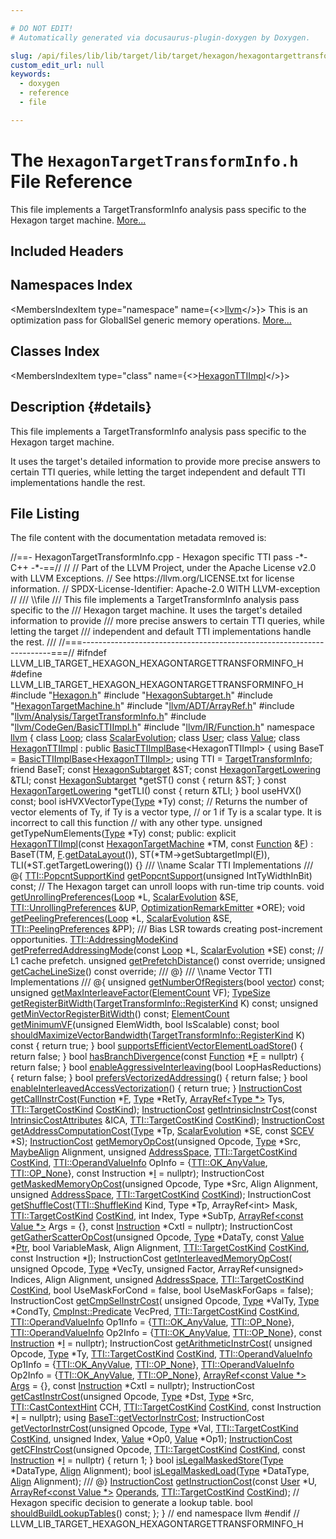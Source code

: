 ```yaml
---

# DO NOT EDIT!
# Automatically generated via docusaurus-plugin-doxygen by Doxygen.

slug: /api/files/lib/lib/target/lib/target/hexagon/hexagontargettransforminfo-h
custom_edit_url: null
keywords:
  - doxygen
  - reference
  - file

---
```





# The `HexagonTargetTransformInfo.h` File Reference

<DoxygenPage pluginConfig={pluginConfig}>

This file implements a TargetTransformInfo analysis pass specific to the Hexagon target machine. <a href="#details">More...</a>

## Included Headers

<IncludesList>
<IncludesListItem
  filePath="Hexagon.h"
  permalink="/docs/api/files/lib/lib/target/lib/target/hexagon/hexagon-h"
  isLocal="true" />
<IncludesListItem
  filePath="HexagonSubtarget.h"
  permalink="/docs/api/files/lib/lib/target/lib/target/hexagon/hexagonsubtarget-h"
  isLocal="true" />
<IncludesListItem
  filePath="HexagonTargetMachine.h"
  permalink="/docs/api/files/lib/lib/target/lib/target/hexagon/hexagontargetmachine-h"
  isLocal="true" />
<IncludesListItem
  filePath="llvm/ADT/ArrayRef.h"
  permalink="/docs/api/files/include/include/llvm/include/llvm/adt/arrayref-h"
  isLocal="true" />
<IncludesListItem
  filePath="llvm/Analysis/TargetTransformInfo.h"
  permalink="/docs/api/files/include/include/llvm/include/llvm/analysis/targettransforminfo-h"
  isLocal="true" />
<IncludesListItem
  filePath="llvm/CodeGen/BasicTTIImpl.h"
  permalink="/docs/api/files/include/include/llvm/include/llvm/codegen/basicttiimpl-h"
  isLocal="true" />
<IncludesListItem
  filePath="llvm/IR/Function.h"
  permalink="/docs/api/files/include/include/llvm/include/llvm/ir/function-h"
  isLocal="true" />
</IncludesList>

## Namespaces Index

<MembersIndex>

<MembersIndexItem
  type="namespace"
  name={<><a href="/docs/api/namespaces/llvm">llvm</a></>}>
This is an optimization pass for GlobalISel generic memory operations. <a href="/docs/api/namespaces/llvm/#details">More...</a>
</MembersIndexItem>

</MembersIndex>

## Classes Index

<MembersIndex>

<MembersIndexItem
  type="class"
  name={<><a href="/docs/api/classes/llvm/hexagonttiimpl">HexagonTTIImpl</a></>}>
</MembersIndexItem>

</MembersIndex>

## Description {#details}

This file implements a TargetTransformInfo analysis pass specific to the Hexagon target machine.

It uses the target&#39;s detailed information to provide more precise answers to certain TTI queries, while letting the target independent and default TTI implementations handle the rest.

## File Listing

The file content with the documentation metadata removed is:

<ProgramListing>

<Link id="l00001" /><CodeLine lineNumber="1"><span class="doxyHighlightComment">//==- HexagonTargetTransformInfo.cpp - Hexagon specific TTI pass -&#42;- C++ -&#42;-==//</span></CodeLine>
<Link id="l00002" /><CodeLine lineNumber="2"><span class="doxyHighlightComment">//</span></CodeLine>
<Link id="l00003" /><CodeLine lineNumber="3"><span class="doxyHighlightComment">// Part of the LLVM Project, under the Apache License v2.0 with LLVM Exceptions.</span></CodeLine>
<Link id="l00004" /><CodeLine lineNumber="4"><span class="doxyHighlightComment">// See https://llvm.org/LICENSE.txt for license information.</span></CodeLine>
<Link id="l00005" /><CodeLine lineNumber="5"><span class="doxyHighlightComment">// SPDX-License-Identifier: Apache-2.0 WITH LLVM-exception</span></CodeLine>
<Link id="l00006" /><CodeLine lineNumber="6"><span class="doxyHighlightComment">//</span></CodeLine>
<Link id="l00007" /><CodeLine lineNumber="7"><span class="doxyHighlightComment">/// \\file</span></CodeLine>
<Link id="l00008" /><CodeLine lineNumber="8"><span class="doxyHighlightComment">/// This file implements a TargetTransformInfo analysis pass specific to the</span></CodeLine>
<Link id="l00009" /><CodeLine lineNumber="9"><span class="doxyHighlightComment">/// Hexagon target machine. It uses the target&#39;s detailed information to provide</span></CodeLine>
<Link id="l00010" /><CodeLine lineNumber="10"><span class="doxyHighlightComment">/// more precise answers to certain TTI queries, while letting the target</span></CodeLine>
<Link id="l00011" /><CodeLine lineNumber="11"><span class="doxyHighlightComment">/// independent and default TTI implementations handle the rest.</span></CodeLine>
<Link id="l00012" /><CodeLine lineNumber="12"><span class="doxyHighlightComment">///</span></CodeLine>
<Link id="l00013" /><CodeLine lineNumber="13"><span class="doxyHighlightComment">//===----------------------------------------------------------------------===//</span></CodeLine>
<Link id="l00014" /><CodeLine lineNumber="14"></CodeLine>
<Link id="l00015" /><CodeLine lineNumber="15"><span class="doxyHighlightPreprocessor">#ifndef LLVM&#95;LIB&#95;TARGET&#95;HEXAGON&#95;HEXAGONTARGETTRANSFORMINFO&#95;H</span></CodeLine>
<Link id="l00016" /><CodeLine lineNumber="16"><span class="doxyHighlightPreprocessor">#define LLVM&#95;LIB&#95;TARGET&#95;HEXAGON&#95;HEXAGONTARGETTRANSFORMINFO&#95;H</span></CodeLine>
<Link id="l00017" /><CodeLine lineNumber="17"></CodeLine>
<Link id="l00018" /><CodeLine lineNumber="18"><span class="doxyHighlightPreprocessor">#include &quot;<a href="/docs/api/files/lib/lib/target/lib/target/hexagon/hexagon-h">Hexagon.h</a>&quot;</span></CodeLine>
<Link id="l00019" /><CodeLine lineNumber="19"><span class="doxyHighlightPreprocessor">#include &quot;<a href="/docs/api/files/lib/lib/target/lib/target/hexagon/hexagonsubtarget-h">HexagonSubtarget.h</a>&quot;</span></CodeLine>
<Link id="l00020" /><CodeLine lineNumber="20"><span class="doxyHighlightPreprocessor">#include &quot;<a href="/docs/api/files/lib/lib/target/lib/target/hexagon/hexagontargetmachine-h">HexagonTargetMachine.h</a>&quot;</span></CodeLine>
<Link id="l00021" /><CodeLine lineNumber="21"><span class="doxyHighlightPreprocessor">#include &quot;<a href="/docs/api/files/include/include/llvm/include/llvm/adt/arrayref-h">llvm/ADT/ArrayRef.h</a>&quot;</span></CodeLine>
<Link id="l00022" /><CodeLine lineNumber="22"><span class="doxyHighlightPreprocessor">#include &quot;<a href="/docs/api/files/include/include/llvm/include/llvm/analysis/targettransforminfo-h">llvm/Analysis/TargetTransformInfo.h</a>&quot;</span></CodeLine>
<Link id="l00023" /><CodeLine lineNumber="23"><span class="doxyHighlightPreprocessor">#include &quot;<a href="/docs/api/files/include/include/llvm/include/llvm/codegen/basicttiimpl-h">llvm/CodeGen/BasicTTIImpl.h</a>&quot;</span></CodeLine>
<Link id="l00024" /><CodeLine lineNumber="24"><span class="doxyHighlightPreprocessor">#include &quot;<a href="/docs/api/files/include/include/llvm/include/llvm/ir/function-h">llvm/IR/Function.h</a>&quot;</span></CodeLine>
<Link id="l00025" /><CodeLine lineNumber="25"></CodeLine>
<Link id="l00026" /><CodeLine lineNumber="26"><span class="doxyHighlightKeyword">namespace </span><span class="doxyHighlight"><a href="/docs/api/namespaces/llvm">llvm</a> &#123;</span></CodeLine>
<Link id="l00027" /><CodeLine lineNumber="27"></CodeLine>
<Link id="l00028" /><CodeLine lineNumber="28"><span class="doxyHighlightKeyword">class </span><span class="doxyHighlight"><a href="/docs/api/classes/llvm/loop">Loop</a>;</span></CodeLine>
<Link id="l00029" /><CodeLine lineNumber="29"><span class="doxyHighlightKeyword">class </span><span class="doxyHighlight"><a href="/docs/api/classes/llvm/scalarevolution">ScalarEvolution</a>;</span></CodeLine>
<Link id="l00030" /><CodeLine lineNumber="30"><span class="doxyHighlightKeyword">class </span><span class="doxyHighlight"><a href="/docs/api/classes/llvm/user">User</a>;</span></CodeLine>
<Link id="l00031" /><CodeLine lineNumber="31"><span class="doxyHighlightKeyword">class </span><span class="doxyHighlight"><a href="/docs/api/classes/llvm/value">Value</a>;</span></CodeLine>
<Link id="l00032" /><CodeLine lineNumber="32"></CodeLine>
<Link id="l00033" /><CodeLine lineNumber="33" lineLink="/docs/api/classes/llvm/hexagonttiimpl"><span class="doxyHighlightKeyword">class </span><span class="doxyHighlight"><a href="/docs/api/classes/llvm/hexagonttiimpl/#aaee5ad2887ce9bf9bfa44b36c86a4e99">HexagonTTIImpl</a> : </span><span class="doxyHighlightKeyword">public</span><span class="doxyHighlight"> <a href="/docs/api/classes/llvm/basicttiimplbase/#af27fe55e5ff1f0cb622c503314c9faa3">BasicTTIImplBase</a>&lt;HexagonTTIImpl&gt; &#123;</span></CodeLine>
<Link id="l00034" /><CodeLine lineNumber="34"><span class="doxyHighlight">  </span><span class="doxyHighlightKeyword">using </span><span class="doxyHighlight">BaseT = <a href="/docs/api/classes/llvm/basicttiimplbase/#af27fe55e5ff1f0cb622c503314c9faa3">BasicTTIImplBase&lt;HexagonTTIImpl&gt;</a>;</span></CodeLine>
<Link id="l00035" /><CodeLine lineNumber="35"><span class="doxyHighlight">  </span><span class="doxyHighlightKeyword">using </span><span class="doxyHighlight">TTI = <a href="/docs/api/classes/llvm/targettransforminfo">TargetTransformInfo</a>;</span></CodeLine>
<Link id="l00036" /><CodeLine lineNumber="36"></CodeLine>
<Link id="l00037" /><CodeLine lineNumber="37"><span class="doxyHighlight">  </span><span class="doxyHighlightKeyword">friend</span><span class="doxyHighlight"> BaseT;</span></CodeLine>
<Link id="l00038" /><CodeLine lineNumber="38"></CodeLine>
<Link id="l00039" /><CodeLine lineNumber="39"><span class="doxyHighlight">  </span><span class="doxyHighlightKeyword">const</span><span class="doxyHighlight"> <a href="/docs/api/classes/llvm/hexagonsubtarget">HexagonSubtarget</a> &amp;ST;</span></CodeLine>
<Link id="l00040" /><CodeLine lineNumber="40"><span class="doxyHighlight">  </span><span class="doxyHighlightKeyword">const</span><span class="doxyHighlight"> <a href="/docs/api/classes/llvm/hexagontargetlowering">HexagonTargetLowering</a> &amp;TLI;</span></CodeLine>
<Link id="l00041" /><CodeLine lineNumber="41"></CodeLine>
<Link id="l00042" /><CodeLine lineNumber="42"><span class="doxyHighlight">  </span><span class="doxyHighlightKeyword">const</span><span class="doxyHighlight"> <a href="/docs/api/classes/llvm/hexagonsubtarget">HexagonSubtarget</a> &#42;getST()</span><span class="doxyHighlightKeyword"> const </span><span class="doxyHighlight">&#123; </span><span class="doxyHighlightKeywordFlow">return</span><span class="doxyHighlight"> &amp;ST; &#125;</span></CodeLine>
<Link id="l00043" /><CodeLine lineNumber="43"><span class="doxyHighlight">  </span><span class="doxyHighlightKeyword">const</span><span class="doxyHighlight"> <a href="/docs/api/classes/llvm/hexagontargetlowering">HexagonTargetLowering</a> &#42;getTLI()</span><span class="doxyHighlightKeyword"> const </span><span class="doxyHighlight">&#123; </span><span class="doxyHighlightKeywordFlow">return</span><span class="doxyHighlight"> &amp;TLI; &#125;</span></CodeLine>
<Link id="l00044" /><CodeLine lineNumber="44"></CodeLine>
<Link id="l00045" /><CodeLine lineNumber="45"><span class="doxyHighlight">  </span><span class="doxyHighlightKeywordType">bool</span><span class="doxyHighlight"> useHVX() </span><span class="doxyHighlightKeyword">const</span><span class="doxyHighlight">;</span></CodeLine>
<Link id="l00046" /><CodeLine lineNumber="46"><span class="doxyHighlight">  </span><span class="doxyHighlightKeywordType">bool</span><span class="doxyHighlight"> isHVXVectorType(<a href="/docs/api/classes/llvm/type">Type</a> &#42;Ty) </span><span class="doxyHighlightKeyword">const</span><span class="doxyHighlight">;</span></CodeLine>
<Link id="l00047" /><CodeLine lineNumber="47"></CodeLine>
<Link id="l00048" /><CodeLine lineNumber="48"><span class="doxyHighlight">  </span><span class="doxyHighlightComment">// Returns the number of vector elements of Ty, if Ty is a vector type,</span></CodeLine>
<Link id="l00049" /><CodeLine lineNumber="49"><span class="doxyHighlight">  </span><span class="doxyHighlightComment">// or 1 if Ty is a scalar type. It is incorrect to call this function</span></CodeLine>
<Link id="l00050" /><CodeLine lineNumber="50"><span class="doxyHighlight">  </span><span class="doxyHighlightComment">// with any other type.</span></CodeLine>
<Link id="l00051" /><CodeLine lineNumber="51"><span class="doxyHighlight">  </span><span class="doxyHighlightKeywordType">unsigned</span><span class="doxyHighlight"> getTypeNumElements(<a href="/docs/api/classes/llvm/type">Type</a> &#42;Ty) </span><span class="doxyHighlightKeyword">const</span><span class="doxyHighlight">;</span></CodeLine>
<Link id="l00052" /><CodeLine lineNumber="52"></CodeLine>
<Link id="l00053" /><CodeLine lineNumber="53"><span class="doxyHighlightKeyword">public</span><span class="doxyHighlight">:</span></CodeLine>
<Link id="l00054" /><CodeLine lineNumber="54" lineLink="/docs/api/classes/llvm/hexagonttiimpl/#aaee5ad2887ce9bf9bfa44b36c86a4e99"><span class="doxyHighlight">  </span><span class="doxyHighlightKeyword">explicit</span><span class="doxyHighlight"> <a href="/docs/api/classes/llvm/hexagonttiimpl/#aaee5ad2887ce9bf9bfa44b36c86a4e99">HexagonTTIImpl</a>(</span><span class="doxyHighlightKeyword">const</span><span class="doxyHighlight"> <a href="/docs/api/classes/llvm/hexagontargetmachine">HexagonTargetMachine</a> &#42;TM, </span><span class="doxyHighlightKeyword">const</span><span class="doxyHighlight"> <a href="/docs/api/classes/llvm/function">Function</a> &amp;<a href="/docs/api/files/lib/lib/support/md5-cpp/#a96d73bbd7af15cb1fc38c3f4a3bd82e9">F</a>)</span></CodeLine>
<Link id="l00055" /><CodeLine lineNumber="55"><span class="doxyHighlight">      : BaseT(TM, <a href="/docs/api/files/lib/lib/support/md5-cpp/#a96d73bbd7af15cb1fc38c3f4a3bd82e9">F</a>.<a href="/docs/api/classes/llvm/targettransforminfoimplbase/#a01aadd7eea7124cd9f5cd7cea37d8dab">getDataLayout</a>()),</span></CodeLine>
<Link id="l00056" /><CodeLine lineNumber="56"><span class="doxyHighlight">        ST(&#42;TM-&gt;getSubtargetImpl(<a href="/docs/api/files/lib/lib/support/md5-cpp/#a96d73bbd7af15cb1fc38c3f4a3bd82e9">F</a>)), TLI(&#42;ST.getTargetLowering()) &#123;&#125;</span></CodeLine>
<Link id="l00057" /><CodeLine lineNumber="57"></CodeLine>
<Link id="l00058" /><CodeLine lineNumber="58"><span class="doxyHighlightComment">  /// \\name Scalar TTI Implementations</span></CodeLine>
<Link id="l00059" /><CodeLine lineNumber="59"><span class="doxyHighlightComment">  /// @&#123;</span></CodeLine>
<Link id="l00060" /><CodeLine lineNumber="60"></CodeLine>
<Link id="l00061" /><CodeLine lineNumber="61"><span class="doxyHighlight">  <a href="/docs/api/classes/llvm/targettransforminfo/#aa4c17e89b1ef061ed69f42b7cee93dbe">TTI::PopcntSupportKind</a> <a href="/docs/api/classes/llvm/hexagonttiimpl/#afd2d2492dfd4f865be0830a0cd0ef7cf">getPopcntSupport</a>(</span><span class="doxyHighlightKeywordType">unsigned</span><span class="doxyHighlight"> IntTyWidthInBit) </span><span class="doxyHighlightKeyword">const</span><span class="doxyHighlight">;</span></CodeLine>
<Link id="l00062" /><CodeLine lineNumber="62"></CodeLine>
<Link id="l00063" /><CodeLine lineNumber="63"><span class="doxyHighlight">  </span><span class="doxyHighlightComment">// The Hexagon target can unroll loops with run-time trip counts.</span></CodeLine>
<Link id="l00064" /><CodeLine lineNumber="64"><span class="doxyHighlight">  </span><span class="doxyHighlightKeywordType">void</span><span class="doxyHighlight"> <a href="/docs/api/classes/llvm/hexagonttiimpl/#a2b6140cc716c4bf1dc53ea56de9ec18e">getUnrollingPreferences</a>(<a href="/docs/api/classes/llvm/loop">Loop</a> &#42;L, <a href="/docs/api/classes/llvm/scalarevolution">ScalarEvolution</a> &amp;SE,</span></CodeLine>
<Link id="l00065" /><CodeLine lineNumber="65"><span class="doxyHighlight">                               <a href="/docs/api/structs/llvm/targettransforminfo/unrollingpreferences">TTI::UnrollingPreferences</a> &amp;UP,</span></CodeLine>
<Link id="l00066" /><CodeLine lineNumber="66"><span class="doxyHighlight">                               <a href="/docs/api/classes/llvm/optimizationremarkemitter">OptimizationRemarkEmitter</a> &#42;ORE);</span></CodeLine>
<Link id="l00067" /><CodeLine lineNumber="67"></CodeLine>
<Link id="l00068" /><CodeLine lineNumber="68"><span class="doxyHighlight">  </span><span class="doxyHighlightKeywordType">void</span><span class="doxyHighlight"> <a href="/docs/api/classes/llvm/hexagonttiimpl/#a9b9400acc54f0441d15d8bda0d27caf7">getPeelingPreferences</a>(<a href="/docs/api/classes/llvm/loop">Loop</a> &#42;L, <a href="/docs/api/classes/llvm/scalarevolution">ScalarEvolution</a> &amp;SE,</span></CodeLine>
<Link id="l00069" /><CodeLine lineNumber="69"><span class="doxyHighlight">                             <a href="/docs/api/structs/llvm/targettransforminfo/peelingpreferences">TTI::PeelingPreferences</a> &amp;PP);</span></CodeLine>
<Link id="l00070" /><CodeLine lineNumber="70"></CodeLine>
<Link id="l00071" /><CodeLine lineNumber="71"><span class="doxyHighlightComment">  /// Bias LSR towards creating post-increment opportunities.</span></CodeLine>
<Link id="l00072" /><CodeLine lineNumber="72"><span class="doxyHighlight">  <a href="/docs/api/classes/llvm/targettransforminfo/#ad88649498463e1fe02380ad98886ce43">TTI::AddressingModeKind</a></span></CodeLine>
<Link id="l00073" /><CodeLine lineNumber="73"><span class="doxyHighlight">    <a href="/docs/api/classes/llvm/hexagonttiimpl/#abc7a023b4042d437c091c65736ee4718">getPreferredAddressingMode</a>(</span><span class="doxyHighlightKeyword">const</span><span class="doxyHighlight"> <a href="/docs/api/classes/llvm/loop">Loop</a> &#42;L, <a href="/docs/api/classes/llvm/scalarevolution">ScalarEvolution</a> &#42;SE) </span><span class="doxyHighlightKeyword">const</span><span class="doxyHighlight">;</span></CodeLine>
<Link id="l00074" /><CodeLine lineNumber="74"></CodeLine>
<Link id="l00075" /><CodeLine lineNumber="75"><span class="doxyHighlight">  </span><span class="doxyHighlightComment">// L1 cache prefetch.</span></CodeLine>
<Link id="l00076" /><CodeLine lineNumber="76"><span class="doxyHighlight">  </span><span class="doxyHighlightKeywordType">unsigned</span><span class="doxyHighlight"> <a href="/docs/api/classes/llvm/hexagonttiimpl/#af2c1571a15e6fc096009478b4eb2770b">getPrefetchDistance</a>() </span><span class="doxyHighlightKeyword">const override</span><span class="doxyHighlight">;</span></CodeLine>
<Link id="l00077" /><CodeLine lineNumber="77"><span class="doxyHighlight">  </span><span class="doxyHighlightKeywordType">unsigned</span><span class="doxyHighlight"> <a href="/docs/api/classes/llvm/hexagonttiimpl/#aebbd26b418416ffe59ec7811aa6c2d2e">getCacheLineSize</a>() </span><span class="doxyHighlightKeyword">const override</span><span class="doxyHighlight">;</span></CodeLine>
<Link id="l00078" /><CodeLine lineNumber="78"></CodeLine>
<Link id="l00079" /><CodeLine lineNumber="79"><span class="doxyHighlightComment">  /// @&#125;</span></CodeLine>
<Link id="l00080" /><CodeLine lineNumber="80"></CodeLine>
<Link id="l00081" /><CodeLine lineNumber="81"><span class="doxyHighlightComment">  /// \\name Vector TTI Implementations</span></CodeLine>
<Link id="l00082" /><CodeLine lineNumber="82"><span class="doxyHighlightComment">  /// @&#123;</span></CodeLine>
<Link id="l00083" /><CodeLine lineNumber="83"></CodeLine>
<Link id="l00084" /><CodeLine lineNumber="84"><span class="doxyHighlight">  </span><span class="doxyHighlightKeywordType">unsigned</span><span class="doxyHighlight"> <a href="/docs/api/classes/llvm/hexagonttiimpl/#a628382cd629a10accfc6ee5fe4f07089">getNumberOfRegisters</a>(</span><span class="doxyHighlightKeywordType">bool</span><span class="doxyHighlight"> <a href="/docs/api/files/lib/lib/target/lib/target/amdgpu/amdgpupromotealloca-cpp/#ac760e37eba1d852d0a28011a1a0ce05f">vector</a>) </span><span class="doxyHighlightKeyword">const</span><span class="doxyHighlight">;</span></CodeLine>
<Link id="l00085" /><CodeLine lineNumber="85"><span class="doxyHighlight">  </span><span class="doxyHighlightKeywordType">unsigned</span><span class="doxyHighlight"> <a href="/docs/api/classes/llvm/hexagonttiimpl/#afeeedc2b369b1547c80a65ca300092cb">getMaxInterleaveFactor</a>(<a href="/docs/api/classes/llvm/elementcount">ElementCount</a> VF);</span></CodeLine>
<Link id="l00086" /><CodeLine lineNumber="86"><span class="doxyHighlight">  <a href="/docs/api/classes/llvm/typesize">TypeSize</a> <a href="/docs/api/classes/llvm/hexagonttiimpl/#a93c79803cd09a8a423ffcacb4dee8d44">getRegisterBitWidth</a>(<a href="/docs/api/classes/llvm/targettransforminfo/#a8bb3b1ccf19b8c85429b777dfa4a0166">TargetTransformInfo::RegisterKind</a> K) </span><span class="doxyHighlightKeyword">const</span><span class="doxyHighlight">;</span></CodeLine>
<Link id="l00087" /><CodeLine lineNumber="87"><span class="doxyHighlight">  </span><span class="doxyHighlightKeywordType">unsigned</span><span class="doxyHighlight"> <a href="/docs/api/classes/llvm/hexagonttiimpl/#ac92c57247514ecaa3883a52d39103e40">getMinVectorRegisterBitWidth</a>() </span><span class="doxyHighlightKeyword">const</span><span class="doxyHighlight">;</span></CodeLine>
<Link id="l00088" /><CodeLine lineNumber="88"><span class="doxyHighlight">  <a href="/docs/api/classes/llvm/elementcount">ElementCount</a> <a href="/docs/api/classes/llvm/hexagonttiimpl/#ad36adfb48960b5f9ae2e61aefad72e70">getMinimumVF</a>(</span><span class="doxyHighlightKeywordType">unsigned</span><span class="doxyHighlight"> ElemWidth, </span><span class="doxyHighlightKeywordType">bool</span><span class="doxyHighlight"> IsScalable) </span><span class="doxyHighlightKeyword">const</span><span class="doxyHighlight">;</span></CodeLine>
<Link id="l00089" /><CodeLine lineNumber="89"></CodeLine>
<Link id="l00090" /><CodeLine lineNumber="90"><span class="doxyHighlight">  </span><span class="doxyHighlightKeywordType">bool</span></CodeLine>
<Link id="l00091" /><CodeLine lineNumber="91" lineLink="/docs/api/classes/llvm/hexagonttiimpl/#a67a9e7d41d1a4cbae984cdb095321627"><span class="doxyHighlight">  <a href="/docs/api/classes/llvm/hexagonttiimpl/#a67a9e7d41d1a4cbae984cdb095321627">shouldMaximizeVectorBandwidth</a>(<a href="/docs/api/classes/llvm/targettransforminfo/#a8bb3b1ccf19b8c85429b777dfa4a0166">TargetTransformInfo::RegisterKind</a> K)</span><span class="doxyHighlightKeyword"> const </span><span class="doxyHighlight">&#123;</span></CodeLine>
<Link id="l00092" /><CodeLine lineNumber="92"><span class="doxyHighlight">    </span><span class="doxyHighlightKeywordFlow">return</span><span class="doxyHighlight"> </span><span class="doxyHighlightKeyword">true</span><span class="doxyHighlight">;</span></CodeLine>
<Link id="l00093" /><CodeLine lineNumber="93"><span class="doxyHighlight">  &#125;</span></CodeLine>
<Link id="l00094" /><CodeLine lineNumber="94" lineLink="/docs/api/classes/llvm/hexagonttiimpl/#a78c54d21c2d71c40430c29bedc77583d"><span class="doxyHighlight">  </span><span class="doxyHighlightKeywordType">bool</span><span class="doxyHighlight"> <a href="/docs/api/classes/llvm/hexagonttiimpl/#a78c54d21c2d71c40430c29bedc77583d">supportsEfficientVectorElementLoadStore</a>() &#123; </span><span class="doxyHighlightKeywordFlow">return</span><span class="doxyHighlight"> </span><span class="doxyHighlightKeyword">false</span><span class="doxyHighlight">; &#125;</span></CodeLine>
<Link id="l00095" /><CodeLine lineNumber="95" lineLink="/docs/api/classes/llvm/hexagonttiimpl/#aedadb09bca5b5eb7d066b5be069b0896"><span class="doxyHighlight">  </span><span class="doxyHighlightKeywordType">bool</span><span class="doxyHighlight"> <a href="/docs/api/classes/llvm/hexagonttiimpl/#aedadb09bca5b5eb7d066b5be069b0896">hasBranchDivergence</a>(</span><span class="doxyHighlightKeyword">const</span><span class="doxyHighlight"> <a href="/docs/api/classes/llvm/function">Function</a> &#42;<a href="/docs/api/files/lib/lib/support/md5-cpp/#a96d73bbd7af15cb1fc38c3f4a3bd82e9">F</a> = </span><span class="doxyHighlightKeyword">nullptr</span><span class="doxyHighlight">) &#123; </span><span class="doxyHighlightKeywordFlow">return</span><span class="doxyHighlight"> </span><span class="doxyHighlightKeyword">false</span><span class="doxyHighlight">; &#125;</span></CodeLine>
<Link id="l00096" /><CodeLine lineNumber="96" lineLink="/docs/api/classes/llvm/hexagonttiimpl/#a23c4d2a1fe03ce802cc56b511770e5d8"><span class="doxyHighlight">  </span><span class="doxyHighlightKeywordType">bool</span><span class="doxyHighlight"> <a href="/docs/api/classes/llvm/hexagonttiimpl/#a23c4d2a1fe03ce802cc56b511770e5d8">enableAggressiveInterleaving</a>(</span><span class="doxyHighlightKeywordType">bool</span><span class="doxyHighlight"> LoopHasReductions) &#123;</span></CodeLine>
<Link id="l00097" /><CodeLine lineNumber="97"><span class="doxyHighlight">    </span><span class="doxyHighlightKeywordFlow">return</span><span class="doxyHighlight"> </span><span class="doxyHighlightKeyword">false</span><span class="doxyHighlight">;</span></CodeLine>
<Link id="l00098" /><CodeLine lineNumber="98"><span class="doxyHighlight">  &#125;</span></CodeLine>
<Link id="l00099" /><CodeLine lineNumber="99" lineLink="/docs/api/classes/llvm/hexagonttiimpl/#afaad86fa8dfc4406ffaec7c7d5c570b0"><span class="doxyHighlight">  </span><span class="doxyHighlightKeywordType">bool</span><span class="doxyHighlight"> <a href="/docs/api/classes/llvm/hexagonttiimpl/#afaad86fa8dfc4406ffaec7c7d5c570b0">prefersVectorizedAddressing</a>() &#123;</span></CodeLine>
<Link id="l00100" /><CodeLine lineNumber="100"><span class="doxyHighlight">    </span><span class="doxyHighlightKeywordFlow">return</span><span class="doxyHighlight"> </span><span class="doxyHighlightKeyword">false</span><span class="doxyHighlight">;</span></CodeLine>
<Link id="l00101" /><CodeLine lineNumber="101"><span class="doxyHighlight">  &#125;</span></CodeLine>
<Link id="l00102" /><CodeLine lineNumber="102" lineLink="/docs/api/classes/llvm/hexagonttiimpl/#adf111cf3165a4a689d7993620bd0d45f"><span class="doxyHighlight">  </span><span class="doxyHighlightKeywordType">bool</span><span class="doxyHighlight"> <a href="/docs/api/classes/llvm/hexagonttiimpl/#adf111cf3165a4a689d7993620bd0d45f">enableInterleavedAccessVectorization</a>() &#123;</span></CodeLine>
<Link id="l00103" /><CodeLine lineNumber="103"><span class="doxyHighlight">    </span><span class="doxyHighlightKeywordFlow">return</span><span class="doxyHighlight"> </span><span class="doxyHighlightKeyword">true</span><span class="doxyHighlight">;</span></CodeLine>
<Link id="l00104" /><CodeLine lineNumber="104"><span class="doxyHighlight">  &#125;</span></CodeLine>
<Link id="l00105" /><CodeLine lineNumber="105"></CodeLine>
<Link id="l00106" /><CodeLine lineNumber="106"><span class="doxyHighlight">  <a href="/docs/api/classes/llvm/instructioncost">InstructionCost</a> <a href="/docs/api/classes/llvm/hexagonttiimpl/#ad5656abec15e49bf82d4eac3c06711d5">getCallInstrCost</a>(<a href="/docs/api/classes/llvm/function">Function</a> &#42;<a href="/docs/api/files/lib/lib/support/md5-cpp/#a96d73bbd7af15cb1fc38c3f4a3bd82e9">F</a>, <a href="/docs/api/classes/llvm/type">Type</a> &#42;RetTy,</span></CodeLine>
<Link id="l00107" /><CodeLine lineNumber="107"><span class="doxyHighlight">                                   <a href="/docs/api/classes/llvm/arrayref">ArrayRef&lt;Type &#42;&gt;</a> Tys,</span></CodeLine>
<Link id="l00108" /><CodeLine lineNumber="108"><span class="doxyHighlight">                                   <a href="/docs/api/classes/llvm/targettransforminfo/#a706f223f760b55668fbae74202b816bb">TTI::TargetCostKind</a> <a href="/docs/api/files/lib/lib/analysis/costmodel-cpp/#a162d8b2b3865594d1e14d828d2b8336a">CostKind</a>);</span></CodeLine>
<Link id="l00109" /><CodeLine lineNumber="109"><span class="doxyHighlight">  <a href="/docs/api/classes/llvm/instructioncost">InstructionCost</a> <a href="/docs/api/classes/llvm/hexagonttiimpl/#a8cb76eaa181555961ab6af4571017ea6">getIntrinsicInstrCost</a>(</span><span class="doxyHighlightKeyword">const</span><span class="doxyHighlight"> <a href="/docs/api/classes/llvm/intrinsiccostattributes">IntrinsicCostAttributes</a> &amp;ICA,</span></CodeLine>
<Link id="l00110" /><CodeLine lineNumber="110"><span class="doxyHighlight">                                        <a href="/docs/api/classes/llvm/targettransforminfo/#a706f223f760b55668fbae74202b816bb">TTI::TargetCostKind</a> <a href="/docs/api/files/lib/lib/analysis/costmodel-cpp/#a162d8b2b3865594d1e14d828d2b8336a">CostKind</a>);</span></CodeLine>
<Link id="l00111" /><CodeLine lineNumber="111"><span class="doxyHighlight">  <a href="/docs/api/classes/llvm/instructioncost">InstructionCost</a> <a href="/docs/api/classes/llvm/hexagonttiimpl/#a549d2ce219a8346c16e9a3897c08d83c">getAddressComputationCost</a>(<a href="/docs/api/classes/llvm/type">Type</a> &#42;Tp, <a href="/docs/api/classes/llvm/scalarevolution">ScalarEvolution</a> &#42;SE,</span></CodeLine>
<Link id="l00112" /><CodeLine lineNumber="112"><span class="doxyHighlight">                                            </span><span class="doxyHighlightKeyword">const</span><span class="doxyHighlight"> <a href="/docs/api/classes/llvm/scev">SCEV</a> &#42;S);</span></CodeLine>
<Link id="l00113" /><CodeLine lineNumber="113"><span class="doxyHighlight">  <a href="/docs/api/classes/llvm/instructioncost">InstructionCost</a></span></CodeLine>
<Link id="l00114" /><CodeLine lineNumber="114"><span class="doxyHighlight">  <a href="/docs/api/classes/llvm/hexagonttiimpl/#a04b3a69fabb49a792bdd785030325f89">getMemoryOpCost</a>(</span><span class="doxyHighlightKeywordType">unsigned</span><span class="doxyHighlight"> Opcode, <a href="/docs/api/classes/llvm/type">Type</a> &#42;Src, <a href="/docs/api/structs/llvm/maybealign">MaybeAlign</a> Alignment,</span></CodeLine>
<Link id="l00115" /><CodeLine lineNumber="115"><span class="doxyHighlight">                  </span><span class="doxyHighlightKeywordType">unsigned</span><span class="doxyHighlight"> <a href="/docs/api/namespaces/llvm/nvptxas/#ad7d00b71af84502be65ae2de3f8d91dc">AddressSpace</a>, <a href="/docs/api/classes/llvm/targettransforminfo/#a706f223f760b55668fbae74202b816bb">TTI::TargetCostKind</a> <a href="/docs/api/files/lib/lib/analysis/costmodel-cpp/#a162d8b2b3865594d1e14d828d2b8336a">CostKind</a>,</span></CodeLine>
<Link id="l00116" /><CodeLine lineNumber="116"><span class="doxyHighlight">                  <a href="/docs/api/structs/llvm/targettransforminfo/operandvalueinfo">TTI::OperandValueInfo</a> OpInfo = &#123;<a href="/docs/api/classes/llvm/targettransforminfo/#afa38851d75434d1476444ac93f94cb4ca9c0eecea29e9fa58e4dac7ee32b9b2ac">TTI::OK&#95;AnyValue</a>, <a href="/docs/api/classes/llvm/targettransforminfo/#a733fb237f3037c95ed59de6055b176c5a2bc39e3785b29fe7bc4af768842a2072">TTI::OP&#95;None</a>&#125;,</span></CodeLine>
<Link id="l00117" /><CodeLine lineNumber="117"><span class="doxyHighlight">                  </span><span class="doxyHighlightKeyword">const</span><span class="doxyHighlight"> Instruction &#42;<a href="/docs/api/files/lib/lib/support/md5-cpp/#ac0eafdc9ee161b71e7af98af736952fd">I</a> = </span><span class="doxyHighlightKeyword">nullptr</span><span class="doxyHighlight">);</span></CodeLine>
<Link id="l00118" /><CodeLine lineNumber="118"><span class="doxyHighlight">  InstructionCost <a href="/docs/api/classes/llvm/hexagonttiimpl/#a70f680a341f440b96ce58762c11538d2">getMaskedMemoryOpCost</a>(</span><span class="doxyHighlightKeywordType">unsigned</span><span class="doxyHighlight"> Opcode, Type &#42;Src,</span></CodeLine>
<Link id="l00119" /><CodeLine lineNumber="119"><span class="doxyHighlight">                                        Align Alignment, </span><span class="doxyHighlightKeywordType">unsigned</span><span class="doxyHighlight"> <a href="/docs/api/namespaces/llvm/nvptxas/#ad7d00b71af84502be65ae2de3f8d91dc">AddressSpace</a>,</span></CodeLine>
<Link id="l00120" /><CodeLine lineNumber="120"><span class="doxyHighlight">                                        <a href="/docs/api/classes/llvm/targettransforminfo/#a706f223f760b55668fbae74202b816bb">TTI::TargetCostKind</a> <a href="/docs/api/files/lib/lib/analysis/costmodel-cpp/#a162d8b2b3865594d1e14d828d2b8336a">CostKind</a>);</span></CodeLine>
<Link id="l00121" /><CodeLine lineNumber="121"><span class="doxyHighlight">  InstructionCost <a href="/docs/api/classes/llvm/hexagonttiimpl/#ad2239196bfc1fd555db06f322c00a937">getShuffleCost</a>(<a href="/docs/api/classes/llvm/targettransforminfo/#af46433d0e36d3f80afc3a8c67b5c53ec">TTI::ShuffleKind</a> Kind, Type &#42;Tp,</span></CodeLine>
<Link id="l00122" /><CodeLine lineNumber="122"><span class="doxyHighlight">                                 ArrayRef&lt;int&gt; Mask,</span></CodeLine>
<Link id="l00123" /><CodeLine lineNumber="123"><span class="doxyHighlight">                                 <a href="/docs/api/classes/llvm/targettransforminfo/#a706f223f760b55668fbae74202b816bb">TTI::TargetCostKind</a> <a href="/docs/api/files/lib/lib/analysis/costmodel-cpp/#a162d8b2b3865594d1e14d828d2b8336a">CostKind</a>, </span><span class="doxyHighlightKeywordType">int</span><span class="doxyHighlight"> Index,</span></CodeLine>
<Link id="l00124" /><CodeLine lineNumber="124"><span class="doxyHighlight">                                 Type &#42;SubTp, <a href="/docs/api/namespaces/llvm/#ab9c6b351507d3c0730f4290919d43a12">ArrayRef&lt;const Value &#42;&gt;</a> Args = &#123;&#125;,</span></CodeLine>
<Link id="l00125" /><CodeLine lineNumber="125"><span class="doxyHighlight">                                 </span><span class="doxyHighlightKeyword">const</span><span class="doxyHighlight"> <a href="/docs/api/namespaces/llvm/sandboxir/#a75d3582b0f0bc7a5123de92ada301e97">Instruction</a> &#42;CxtI = </span><span class="doxyHighlightKeyword">nullptr</span><span class="doxyHighlight">);</span></CodeLine>
<Link id="l00126" /><CodeLine lineNumber="126"><span class="doxyHighlight">  InstructionCost <a href="/docs/api/classes/llvm/hexagonttiimpl/#a62463ec66d8195570f1ed1ec17f77b04">getGatherScatterOpCost</a>(</span><span class="doxyHighlightKeywordType">unsigned</span><span class="doxyHighlight"> Opcode, <a href="/docs/api/files/include/include/llvm/include/llvm/demangle/itaniumdemangle-h/#a88ee8e4eea43084bd8964682683da88caa1fa27779242b4902f7ae3bdd5c6d508">Type</a> &#42;DataTy,</span></CodeLine>
<Link id="l00127" /><CodeLine lineNumber="127"><span class="doxyHighlight">                                         </span><span class="doxyHighlightKeyword">const</span><span class="doxyHighlight"> <a href="/docs/api/namespaces/llvm/#a066e2a31a13d6520e52ae1944f194662">Value</a> &#42;<a href="/docs/api/files/lib/lib/analysis/targetlibraryinfo-cpp/#aca185e6d0e9f423dbb24440206454872a11dbf501abf829b3ab7049c2d3a8a053">Ptr</a>, </span><span class="doxyHighlightKeywordType">bool</span><span class="doxyHighlight"> VariableMask,</span></CodeLine>
<Link id="l00128" /><CodeLine lineNumber="128"><span class="doxyHighlight">                                         Align Alignment,</span></CodeLine>
<Link id="l00129" /><CodeLine lineNumber="129"><span class="doxyHighlight">                                         <a href="/docs/api/classes/llvm/targettransforminfo/#a706f223f760b55668fbae74202b816bb">TTI::TargetCostKind</a> <a href="/docs/api/files/lib/lib/analysis/costmodel-cpp/#a162d8b2b3865594d1e14d828d2b8336a">CostKind</a>,</span></CodeLine>
<Link id="l00130" /><CodeLine lineNumber="130"><span class="doxyHighlight">                                         </span><span class="doxyHighlightKeyword">const</span><span class="doxyHighlight"> Instruction &#42;<a href="/docs/api/files/lib/lib/support/md5-cpp/#ac0eafdc9ee161b71e7af98af736952fd">I</a>);</span></CodeLine>
<Link id="l00131" /><CodeLine lineNumber="131"><span class="doxyHighlight">  InstructionCost <a href="/docs/api/classes/llvm/hexagonttiimpl/#a6df4ba22a0f74d53fd7308406c438a95">getInterleavedMemoryOpCost</a>(</span></CodeLine>
<Link id="l00132" /><CodeLine lineNumber="132"><span class="doxyHighlight">      </span><span class="doxyHighlightKeywordType">unsigned</span><span class="doxyHighlight"> Opcode, <a href="/docs/api/files/include/include/llvm/include/llvm/demangle/itaniumdemangle-h/#a88ee8e4eea43084bd8964682683da88caa1fa27779242b4902f7ae3bdd5c6d508">Type</a> &#42;VecTy, </span><span class="doxyHighlightKeywordType">unsigned</span><span class="doxyHighlight"> Factor, ArrayRef&lt;unsigned&gt; Indices,</span></CodeLine>
<Link id="l00133" /><CodeLine lineNumber="133"><span class="doxyHighlight">      Align Alignment, </span><span class="doxyHighlightKeywordType">unsigned</span><span class="doxyHighlight"> <a href="/docs/api/namespaces/llvm/nvptxas/#ad7d00b71af84502be65ae2de3f8d91dc">AddressSpace</a>, <a href="/docs/api/classes/llvm/targettransforminfo/#a706f223f760b55668fbae74202b816bb">TTI::TargetCostKind</a> <a href="/docs/api/files/lib/lib/analysis/costmodel-cpp/#a162d8b2b3865594d1e14d828d2b8336a">CostKind</a>,</span></CodeLine>
<Link id="l00134" /><CodeLine lineNumber="134"><span class="doxyHighlight">      </span><span class="doxyHighlightKeywordType">bool</span><span class="doxyHighlight"> UseMaskForCond = </span><span class="doxyHighlightKeyword">false</span><span class="doxyHighlight">, </span><span class="doxyHighlightKeywordType">bool</span><span class="doxyHighlight"> UseMaskForGaps = </span><span class="doxyHighlightKeyword">false</span><span class="doxyHighlight">);</span></CodeLine>
<Link id="l00135" /><CodeLine lineNumber="135"><span class="doxyHighlight">  InstructionCost <a href="/docs/api/classes/llvm/hexagonttiimpl/#ac3fc391aec3ded7732a0715fea1cf4e7">getCmpSelInstrCost</a>(</span></CodeLine>
<Link id="l00136" /><CodeLine lineNumber="136"><span class="doxyHighlight">      </span><span class="doxyHighlightKeywordType">unsigned</span><span class="doxyHighlight"> Opcode, <a href="/docs/api/files/include/include/llvm/include/llvm/demangle/itaniumdemangle-h/#a88ee8e4eea43084bd8964682683da88caa1fa27779242b4902f7ae3bdd5c6d508">Type</a> &#42;ValTy, <a href="/docs/api/files/include/include/llvm/include/llvm/demangle/itaniumdemangle-h/#a88ee8e4eea43084bd8964682683da88caa1fa27779242b4902f7ae3bdd5c6d508">Type</a> &#42;CondTy, <a href="/docs/api/classes/llvm/cmpinst/#a2be3583dac92a031fa1458d4d992c78b">CmpInst::Predicate</a> VecPred,</span></CodeLine>
<Link id="l00137" /><CodeLine lineNumber="137"><span class="doxyHighlight">      <a href="/docs/api/classes/llvm/targettransforminfo/#a706f223f760b55668fbae74202b816bb">TTI::TargetCostKind</a> <a href="/docs/api/files/lib/lib/analysis/costmodel-cpp/#a162d8b2b3865594d1e14d828d2b8336a">CostKind</a>,</span></CodeLine>
<Link id="l00138" /><CodeLine lineNumber="138"><span class="doxyHighlight">      <a href="/docs/api/structs/llvm/targettransforminfo/operandvalueinfo">TTI::OperandValueInfo</a> Op1Info = &#123;<a href="/docs/api/classes/llvm/targettransforminfo/#afa38851d75434d1476444ac93f94cb4ca9c0eecea29e9fa58e4dac7ee32b9b2ac">TTI::OK&#95;AnyValue</a>, <a href="/docs/api/classes/llvm/targettransforminfo/#a733fb237f3037c95ed59de6055b176c5a2bc39e3785b29fe7bc4af768842a2072">TTI::OP&#95;None</a>&#125;,</span></CodeLine>
<Link id="l00139" /><CodeLine lineNumber="139"><span class="doxyHighlight">      <a href="/docs/api/structs/llvm/targettransforminfo/operandvalueinfo">TTI::OperandValueInfo</a> Op2Info = &#123;<a href="/docs/api/classes/llvm/targettransforminfo/#afa38851d75434d1476444ac93f94cb4ca9c0eecea29e9fa58e4dac7ee32b9b2ac">TTI::OK&#95;AnyValue</a>, <a href="/docs/api/classes/llvm/targettransforminfo/#a733fb237f3037c95ed59de6055b176c5a2bc39e3785b29fe7bc4af768842a2072">TTI::OP&#95;None</a>&#125;,</span></CodeLine>
<Link id="l00140" /><CodeLine lineNumber="140"><span class="doxyHighlight">      </span><span class="doxyHighlightKeyword">const</span><span class="doxyHighlight"> <a href="/docs/api/namespaces/llvm/sandboxir/#a75d3582b0f0bc7a5123de92ada301e97">Instruction</a> &#42;<a href="/docs/api/files/lib/lib/support/md5-cpp/#ac0eafdc9ee161b71e7af98af736952fd">I</a> = </span><span class="doxyHighlightKeyword">nullptr</span><span class="doxyHighlight">);</span></CodeLine>
<Link id="l00141" /><CodeLine lineNumber="141"><span class="doxyHighlight">  InstructionCost <a href="/docs/api/classes/llvm/hexagonttiimpl/#ad7ba1c452de730eb7097066c418ca601">getArithmeticInstrCost</a>(</span></CodeLine>
<Link id="l00142" /><CodeLine lineNumber="142"><span class="doxyHighlight">      </span><span class="doxyHighlightKeywordType">unsigned</span><span class="doxyHighlight"> Opcode, <a href="/docs/api/files/include/include/llvm/include/llvm/demangle/itaniumdemangle-h/#a88ee8e4eea43084bd8964682683da88caa1fa27779242b4902f7ae3bdd5c6d508">Type</a> &#42;Ty, <a href="/docs/api/classes/llvm/targettransforminfo/#a706f223f760b55668fbae74202b816bb">TTI::TargetCostKind</a> <a href="/docs/api/files/lib/lib/analysis/costmodel-cpp/#a162d8b2b3865594d1e14d828d2b8336a">CostKind</a>,</span></CodeLine>
<Link id="l00143" /><CodeLine lineNumber="143"><span class="doxyHighlight">      <a href="/docs/api/structs/llvm/targettransforminfo/operandvalueinfo">TTI::OperandValueInfo</a> Op1Info = &#123;<a href="/docs/api/classes/llvm/targettransforminfo/#afa38851d75434d1476444ac93f94cb4ca9c0eecea29e9fa58e4dac7ee32b9b2ac">TTI::OK&#95;AnyValue</a>, <a href="/docs/api/classes/llvm/targettransforminfo/#a733fb237f3037c95ed59de6055b176c5a2bc39e3785b29fe7bc4af768842a2072">TTI::OP&#95;None</a>&#125;,</span></CodeLine>
<Link id="l00144" /><CodeLine lineNumber="144"><span class="doxyHighlight">      <a href="/docs/api/structs/llvm/targettransforminfo/operandvalueinfo">TTI::OperandValueInfo</a> Op2Info = &#123;<a href="/docs/api/classes/llvm/targettransforminfo/#afa38851d75434d1476444ac93f94cb4ca9c0eecea29e9fa58e4dac7ee32b9b2ac">TTI::OK&#95;AnyValue</a>, <a href="/docs/api/classes/llvm/targettransforminfo/#a733fb237f3037c95ed59de6055b176c5a2bc39e3785b29fe7bc4af768842a2072">TTI::OP&#95;None</a>&#125;,</span></CodeLine>
<Link id="l00145" /><CodeLine lineNumber="145"><span class="doxyHighlight">      <a href="/docs/api/namespaces/llvm/#ab9c6b351507d3c0730f4290919d43a12">ArrayRef&lt;const Value &#42;&gt;</a> <a href="/docs/api/namespaces/llvm/amdgpu/hsamd/kernel/key/#a1958a762261549463a280bac3274d6d5">Args</a> = &#123;&#125;, </span><span class="doxyHighlightKeyword">const</span><span class="doxyHighlight"> <a href="/docs/api/namespaces/llvm/sandboxir/#a75d3582b0f0bc7a5123de92ada301e97">Instruction</a> &#42;CxtI = </span><span class="doxyHighlightKeyword">nullptr</span><span class="doxyHighlight">);</span></CodeLine>
<Link id="l00146" /><CodeLine lineNumber="146"><span class="doxyHighlight">  InstructionCost <a href="/docs/api/classes/llvm/hexagonttiimpl/#a094857314ef83a5c1a71e2941a00e795">getCastInstrCost</a>(</span><span class="doxyHighlightKeywordType">unsigned</span><span class="doxyHighlight"> Opcode, <a href="/docs/api/files/include/include/llvm/include/llvm/demangle/itaniumdemangle-h/#a88ee8e4eea43084bd8964682683da88caa1fa27779242b4902f7ae3bdd5c6d508">Type</a> &#42;Dst, <a href="/docs/api/files/include/include/llvm/include/llvm/demangle/itaniumdemangle-h/#a88ee8e4eea43084bd8964682683da88caa1fa27779242b4902f7ae3bdd5c6d508">Type</a> &#42;Src,</span></CodeLine>
<Link id="l00147" /><CodeLine lineNumber="147"><span class="doxyHighlight">                                   <a href="/docs/api/classes/llvm/targettransforminfo/#af84cce349a77262269fd3f6756f37a64">TTI::CastContextHint</a> CCH,</span></CodeLine>
<Link id="l00148" /><CodeLine lineNumber="148"><span class="doxyHighlight">                                   <a href="/docs/api/classes/llvm/targettransforminfo/#a706f223f760b55668fbae74202b816bb">TTI::TargetCostKind</a> <a href="/docs/api/files/lib/lib/analysis/costmodel-cpp/#a162d8b2b3865594d1e14d828d2b8336a">CostKind</a>,</span></CodeLine>
<Link id="l00149" /><CodeLine lineNumber="149"><span class="doxyHighlight">                                   </span><span class="doxyHighlightKeyword">const</span><span class="doxyHighlight"> Instruction &#42;<a href="/docs/api/files/lib/lib/support/md5-cpp/#ac0eafdc9ee161b71e7af98af736952fd">I</a> = </span><span class="doxyHighlightKeyword">nullptr</span><span class="doxyHighlight">);</span></CodeLine>
<Link id="l00150" /><CodeLine lineNumber="150"><span class="doxyHighlight">  </span><span class="doxyHighlightKeyword">using </span><span class="doxyHighlight"><a href="/docs/api/classes/llvm/basicttiimplbase/#a27bfcb3dd99fa7a7ca8dc24eeac6e8e6">BaseT::getVectorInstrCost</a>;</span></CodeLine>
<Link id="l00151" /><CodeLine lineNumber="151"><span class="doxyHighlight">  InstructionCost <a href="/docs/api/classes/llvm/hexagonttiimpl/#a7a66ba3c828edf70998d427ba626559e">getVectorInstrCost</a>(</span><span class="doxyHighlightKeywordType">unsigned</span><span class="doxyHighlight"> Opcode, <a href="/docs/api/files/include/include/llvm/include/llvm/demangle/itaniumdemangle-h/#a88ee8e4eea43084bd8964682683da88caa1fa27779242b4902f7ae3bdd5c6d508">Type</a> &#42;Val,</span></CodeLine>
<Link id="l00152" /><CodeLine lineNumber="152"><span class="doxyHighlight">                                     <a href="/docs/api/classes/llvm/targettransforminfo/#a706f223f760b55668fbae74202b816bb">TTI::TargetCostKind</a> <a href="/docs/api/files/lib/lib/analysis/costmodel-cpp/#a162d8b2b3865594d1e14d828d2b8336a">CostKind</a>,</span></CodeLine>
<Link id="l00153" /><CodeLine lineNumber="153"><span class="doxyHighlight">                                     </span><span class="doxyHighlightKeywordType">unsigned</span><span class="doxyHighlight"> Index, <a href="/docs/api/namespaces/llvm/#a066e2a31a13d6520e52ae1944f194662">Value</a> &#42;Op0, <a href="/docs/api/namespaces/llvm/#a066e2a31a13d6520e52ae1944f194662">Value</a> &#42;Op1);</span></CodeLine>
<Link id="l00154" /><CodeLine lineNumber="154"></CodeLine>
<Link id="l00155" /><CodeLine lineNumber="155" lineLink="/docs/api/classes/llvm/hexagonttiimpl/#a929544cc7b5f44a0ba204b4aab39f859"><span class="doxyHighlight">  <a href="/docs/api/classes/llvm/instructioncost">InstructionCost</a> <a href="/docs/api/classes/llvm/hexagonttiimpl/#a929544cc7b5f44a0ba204b4aab39f859">getCFInstrCost</a>(</span><span class="doxyHighlightKeywordType">unsigned</span><span class="doxyHighlight"> Opcode, <a href="/docs/api/classes/llvm/targettransforminfo/#a706f223f760b55668fbae74202b816bb">TTI::TargetCostKind</a> <a href="/docs/api/files/lib/lib/analysis/costmodel-cpp/#a162d8b2b3865594d1e14d828d2b8336a">CostKind</a>,</span></CodeLine>
<Link id="l00156" /><CodeLine lineNumber="156"><span class="doxyHighlight">                                 </span><span class="doxyHighlightKeyword">const</span><span class="doxyHighlight"> <a href="/docs/api/classes/llvm/instruction">Instruction</a> &#42;<a href="/docs/api/files/lib/lib/support/md5-cpp/#ac0eafdc9ee161b71e7af98af736952fd">I</a> = </span><span class="doxyHighlightKeyword">nullptr</span><span class="doxyHighlight">) &#123;</span></CodeLine>
<Link id="l00157" /><CodeLine lineNumber="157"><span class="doxyHighlight">    </span><span class="doxyHighlightKeywordFlow">return</span><span class="doxyHighlight"> 1;</span></CodeLine>
<Link id="l00158" /><CodeLine lineNumber="158"><span class="doxyHighlight">  &#125;</span></CodeLine>
<Link id="l00159" /><CodeLine lineNumber="159"></CodeLine>
<Link id="l00160" /><CodeLine lineNumber="160"><span class="doxyHighlight">  </span><span class="doxyHighlightKeywordType">bool</span><span class="doxyHighlight"> <a href="/docs/api/classes/llvm/hexagonttiimpl/#ab2da5588ffc630388998c943027c90b1">isLegalMaskedStore</a>(<a href="/docs/api/classes/llvm/type">Type</a> &#42;DataType, <a href="/docs/api/structs/llvm/align">Align</a> Alignment);</span></CodeLine>
<Link id="l00161" /><CodeLine lineNumber="161"><span class="doxyHighlight">  </span><span class="doxyHighlightKeywordType">bool</span><span class="doxyHighlight"> <a href="/docs/api/classes/llvm/hexagonttiimpl/#a2f4b54d91d862501a07578abd4861434">isLegalMaskedLoad</a>(<a href="/docs/api/classes/llvm/type">Type</a> &#42;DataType, <a href="/docs/api/structs/llvm/align">Align</a> Alignment);</span></CodeLine>
<Link id="l00162" /><CodeLine lineNumber="162"></CodeLine>
<Link id="l00163" /><CodeLine lineNumber="163"><span class="doxyHighlightComment">  /// @&#125;</span></CodeLine>
<Link id="l00164" /><CodeLine lineNumber="164"></CodeLine>
<Link id="l00165" /><CodeLine lineNumber="165"><span class="doxyHighlight">  <a href="/docs/api/classes/llvm/instructioncost">InstructionCost</a> <a href="/docs/api/classes/llvm/hexagonttiimpl/#acee4a569a0d284e1397899937aad7836">getInstructionCost</a>(</span><span class="doxyHighlightKeyword">const</span><span class="doxyHighlight"> <a href="/docs/api/classes/llvm/user">User</a> &#42;U,</span></CodeLine>
<Link id="l00166" /><CodeLine lineNumber="166"><span class="doxyHighlight">                                     <a href="/docs/api/classes/llvm/arrayref">ArrayRef&lt;const Value &#42;&gt;</a> <a href="/docs/api/files/lib/lib/codegen/mirnamerpass-cpp/#a05e4be4ec3e2c3587dda0e376bb6822c">Operands</a>,</span></CodeLine>
<Link id="l00167" /><CodeLine lineNumber="167"><span class="doxyHighlight">                                     <a href="/docs/api/classes/llvm/targettransforminfo/#a706f223f760b55668fbae74202b816bb">TTI::TargetCostKind</a> <a href="/docs/api/files/lib/lib/analysis/costmodel-cpp/#a162d8b2b3865594d1e14d828d2b8336a">CostKind</a>);</span></CodeLine>
<Link id="l00168" /><CodeLine lineNumber="168"></CodeLine>
<Link id="l00169" /><CodeLine lineNumber="169"><span class="doxyHighlight">  </span><span class="doxyHighlightComment">// Hexagon specific decision to generate a lookup table.</span></CodeLine>
<Link id="l00170" /><CodeLine lineNumber="170"><span class="doxyHighlight">  </span><span class="doxyHighlightKeywordType">bool</span><span class="doxyHighlight"> <a href="/docs/api/classes/llvm/hexagonttiimpl/#a8159547d83897a4816029727fbef98d7">shouldBuildLookupTables</a>() </span><span class="doxyHighlightKeyword">const</span><span class="doxyHighlight">;</span></CodeLine>
<Link id="l00171" /><CodeLine lineNumber="171"><span class="doxyHighlight">&#125;;</span></CodeLine>
<Link id="l00172" /><CodeLine lineNumber="172"></CodeLine>
<Link id="l00173" /><CodeLine lineNumber="173"><span class="doxyHighlight">&#125; </span><span class="doxyHighlightComment">// end namespace llvm</span></CodeLine>
<Link id="l00174" /><CodeLine lineNumber="174"><span class="doxyHighlightPreprocessor">#endif </span><span class="doxyHighlightComment">// LLVM&#95;LIB&#95;TARGET&#95;HEXAGON&#95;HEXAGONTARGETTRANSFORMINFO&#95;H</span></CodeLine>

</ProgramListing>


</DoxygenPage>

